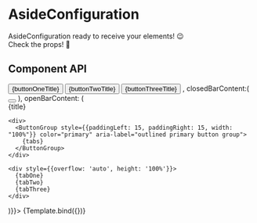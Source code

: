 
<Meta title='Components/AsideConfiguration' component={AsideConfiguration} />

# AsideConfiguration

AsideConfiguration ready to receive your elements! 😉 <br />
Check the props! 👋 <br />

## Component API

<Props />


<Canvas>
  <Story name='AsideConfiguration'
  args={{
    title: 'Configuration',
    buttonOneTitle: 'One',
    buttonTwoTitle: 'Two',
    buttonThreeTitle: 'Three',
    tabOne: 'I'm inside.',
    tabTwo,
    tabThree,
    clickToogleBar,
    clickTab,
    isBarExtendedProp: true, 
    tabs: <> <Button id={'buttonTabAside1'} style={{width: '100%', whiteSpace: "nowrap", fontFamily: 'Roboto Condensed', fontSize: 13, color: "#ffffff", backgroundColor: '#4CB3BA'}} onClick={clickTab}>{buttonOneTitle}</Button>
        <Button id={'buttonTabAside2'} style={{width: '100%', whiteSpace: "nowrap", fontFamily: 'Roboto Condensed', fontSize: 13}} onClick={clickTab}>{buttonTwoTitle}</Button>
        <Button id={'buttonTabAside3'} style={{width: '100%', fontFamily: 'Roboto Condensed', fontSize: 13, whiteSpace: 'nowrap'}} onClick={clickTab}>{buttonThreeTitle}</Button>
      </>,
    closedBarContent:( <Button style={{minWidth: 34, minHeight: 34, width: 34,  height: 34, marginTop: 4}}  variant="contained" color="primary" href="#contained-buttons">
        <AirplanemodeActiveIcon />
      </Button> ),
    openBarContent: ( <Nav style={{flexDirection: "column", display: "flex", paddingLeft: 0, listStyle: "none", position: "relative", height: 'calc(100% - 51px)', width: '100%'}}> 
    <Typography style={{textAlign: "left", paddingLeft: 10, paddingTop: 5, paddingBottom: 5, fontWeight: 700}}>
      {title}
    </Typography>
    
    <div>
      <ButtonGroup style={{paddingLeft: 15, paddingRight: 15, width: "100%"}} color="primary" aria-label="outlined primary button group">
        {tabs}
      </ButtonGroup>
    </div>

    <div style={{overflow: 'auto', height: '100%'}}>
      {tabOne}
      {tabTwo}
      {tabThree}
    </div>

</Nav>
 )}}>
    {Template.bind({})}
  </Story>
</Canvas>
